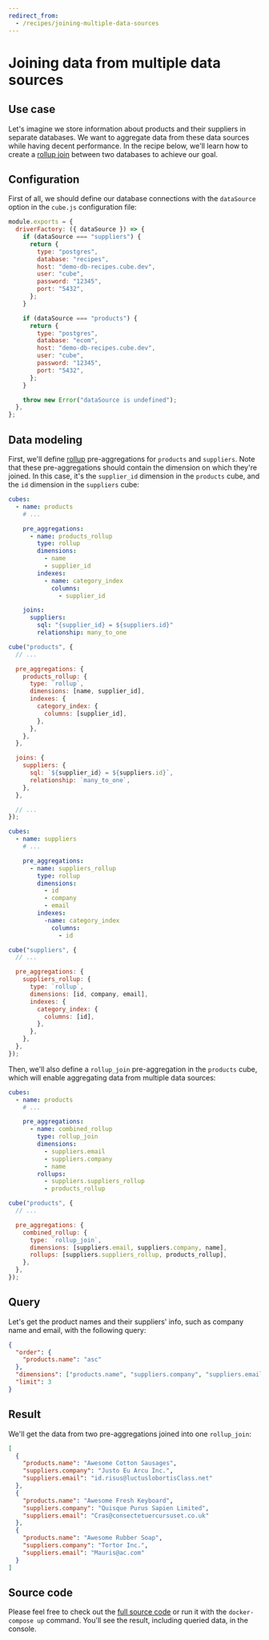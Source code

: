 ```yaml
---
redirect_from:
  - /recipes/joining-multiple-data-sources
---
```


# Joining data from multiple data sources

## Use case

Let's imagine we store information about products and their suppliers in
separate databases. We want to aggregate data from these data sources while
having decent performance. In the recipe below, we'll learn how to create a
[rollup join](/product/data-modeling/reference/pre-aggregations#rollup_join)
between two databases to achieve our goal.

## Configuration

First of all, we should define our database connections with the `dataSource`
option in the `cube.js` configuration file:

```javascript
module.exports = {
  driverFactory: ({ dataSource }) => {
    if (dataSource === "suppliers") {
      return {
        type: "postgres",
        database: "recipes",
        host: "demo-db-recipes.cube.dev",
        user: "cube",
        password: "12345",
        port: "5432",
      };
    }

    if (dataSource === "products") {
      return {
        type: "postgres",
        database: "ecom",
        host: "demo-db-recipes.cube.dev",
        user: "cube",
        password: "12345",
        port: "5432",
      };
    }

    throw new Error("dataSource is undefined");
  },
};
```

## Data modeling

First, we'll define
[rollup](/product/data-modeling/reference/pre-aggregations#rollup)
pre-aggregations for `products` and `suppliers`. Note that these
pre-aggregations should contain the dimension on which they're joined. In this
case, it's the `supplier_id` dimension in the `products` cube, and the `id`
dimension in the `suppliers` cube:

<CodeTabs>

```yaml
cubes:
  - name: products
    # ...

    pre_aggregations:
      - name: products_rollup
        type: rollup
        dimensions:
          - name
          - supplier_id
        indexes:
          - name: category_index
            columns:
              - supplier_id

    joins:
      suppliers:
        sql: "{supplier_id} = ${suppliers.id}"
        relationship: many_to_one
```

```javascript
cube("products", {
  // ...

  pre_aggregations: {
    products_rollup: {
      type: `rollup`,
      dimensions: [name, supplier_id],
      indexes: {
        category_index: {
          columns: [supplier_id],
        },
      },
    },
  },

  joins: {
    suppliers: {
      sql: `${supplier_id} = ${suppliers.id}`,
      relationship: `many_to_one`,
    },
  },

  // ...
});
```

</CodeTabs>

<CodeTabs>

```yaml
cubes:
  - name: suppliers
    # ...

    pre_aggregations:
      - name: suppliers_rollup
        type: rollup
        dimensions:
          - id
          - company
          - email
        indexes:
          -name: category_index
            columns:
              - id
```

```javascript
cube("suppliers", {
  // ...

  pre_aggregations: {
    suppliers_rollup: {
      type: `rollup`,
      dimensions: [id, company, email],
      indexes: {
        category_index: {
          columns: [id],
        },
      },
    },
  },
});
```

</CodeTabs>

Then, we'll also define a `rollup_join` pre-aggregation in the `products` cube,
which will enable aggregating data from multiple data sources:

<CodeTabs>

```yaml
cubes:
  - name: products
    # ...

    pre_aggregations:
      - name: combined_rollup
        type: rollup_join
        dimensions:
          - suppliers.email
          - suppliers.company
          - name
        rollups:
          - suppliers.suppliers_rollup
          - products_rollup
```

```javascript
cube("products", {
  // ...

  pre_aggregations: {
    combined_rollup: {
      type: `rollup_join`,
      dimensions: [suppliers.email, suppliers.company, name],
      rollups: [suppliers.suppliers_rollup, products_rollup],
    },
  },
});
```

</CodeTabs>

## Query

Let's get the product names and their suppliers' info, such as company name and
email, with the following query:

```json
{
  "order": {
    "products.name": "asc"
  },
  "dimensions": ["products.name", "suppliers.company", "suppliers.email"],
  "limit": 3
}
```

## Result

We'll get the data from two pre-aggregations joined into one `rollup_join`:

```json
[
  {
    "products.name": "Awesome Cotton Sausages",
    "suppliers.company": "Justo Eu Arcu Inc.",
    "suppliers.email": "id.risus@luctuslobortisClass.net"
  },
  {
    "products.name": "Awesome Fresh Keyboard",
    "suppliers.company": "Quisque Purus Sapien Limited",
    "suppliers.email": "Cras@consectetuercursuset.co.uk"
  },
  {
    "products.name": "Awesome Rubber Soap",
    "suppliers.company": "Tortor Inc.",
    "suppliers.email": "Mauris@ac.com"
  }
]
```

## Source code

Please feel free to check out the
[full source code](https://github.com/cube-js/cube/tree/master/examples/recipes/joining-multiple-datasources-data)
or run it with the `docker-compose up` command. You'll see the result, including
queried data, in the console.
